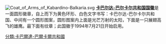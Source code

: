 {{Unreferenced|time=2015-03-11T06:41:27+00:00}}

[[File:Coat_of_Arms_of_Kabardino-Balkaria.svg|right]]
'''[[卡巴尔达-巴尔卡尔共和国|卡巴尔达-巴尔卡尔共和国]][[国徽|国徽]]'''是一面圆形徽章，自上而下为黄色环形、白色文字书写：卡巴尔达-巴尔卡尔共和国、中间有一个圆形图案，圆形图案内上面是光芒万射的太阳，下面是一只展翅高飞的雄鹰。最下面有纹章；此国徽于1994年7月21日开始启用。

{{俄罗斯各联邦主体纹章}}
[[分類:卡巴爾達-巴爾卡爾共和國|分類:卡巴爾達-巴爾卡爾共和國]]